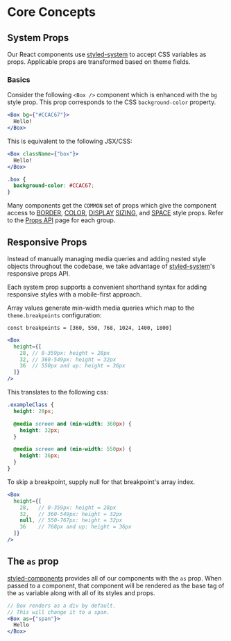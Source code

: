 
# Core Concepts

## System Props

Our React components use [styled-system](https://github.com/jxnblk/styled-system) to accept CSS variables as props.  Applicable props are transformed based on theme fields.

### Basics

Consider the following `<Box />` component which is enhanced with the `bg` style prop. This prop corresponds to the CSS `background-color` property.

```jsx live noToggle
<Box bg={"#CCAC67"}>
  Hello!
</Box>
```

This is equivalent to the following JSX/CSS:
```jsx
<Box className={"box"}>
  Hello!
</Box>
```
```css
.box {
  background-color: #CCAC67;
}
```

Many components get the `COMMON` set of props which give the component access to [BORDER](#border), [COLOR](#color), [DISPLAY](#display) [SIZING](#sizing), and [SPACE](#space) style props.  Refer to the [Props API](/props-api) page for each group.

## Responsive Props

Instead of manually managing media queries and adding nested style objects throughout the codebase, we take advantage of [styled-system](https://github.com/styled-system/styled-system)'s responsive props API.

Each system prop supports a convenient shorthand syntax for adding responsive styles with a mobile-first approach.

Array values generate min-width media queries which map to the `theme.breakpoints` configuration:

`const breakpoints = [360, 550, 768, 1024, 1400, 1800]`

```jsx
<Box
  height={[
    28, // 0-359px: height = 28px
    32, // 360-549px: height = 32px
    36  // 550px and up: height = 36px
  ]}
/>
```

This translates to the following css:
```scss
.exampleClass {
  height: 28px;

  @media screen and (min-width: 360px) {
    height: 32px;
  }

  @media screen and (min-width: 550px) {
    height: 36px;
  }
}
```

To skip a breakpoint, supply null for that breakpoint's array index.

```jsx
<Box
  height={[
    28,   // 0-359px: height = 28px
    32,   // 360-549px: height = 32px
    null, // 550-767px: height = 32px
    36    // 768px and up: height = 36px
  ]}
/>
```


## The `as` prop
[styled-components](https://www.styled-components.com) provides all of our components with the `as` prop. When passed to a component, that component will be rendered as the base tag of the `as` variable along with all of its styles and props.

```jsx
// Box renders as a div by default.
// This will change it to a span.
<Box as={"span"}>
  Hello
</Box>
```
